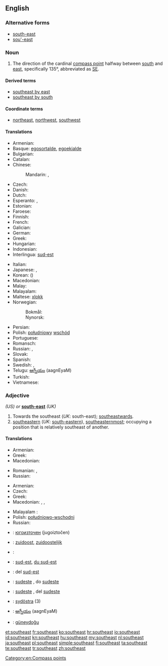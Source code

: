 {{wikipedia|dab=southeast}}
==English==

===Alternative forms===
* [[south-east]]
* [[sou'-east]]

===Noun===
{{en-noun}}

# The direction of the cardinal [[compass point]] halfway between [[south]] and [[east]], specifically 135°, abbreviated as [[SE]].

====Derived terms====
* [[southeast by east]]
* [[southeast by south]]

====Coordinate terms====
* {{sense|compass point}} [[northeast]], [[northwest]], [[southwest]]

====Translations====
{{trans-top|compass point}}
* Armenian: {{t-|hy|հարավ-արևելք|tr=harav-arevelk’|sc=Armn}}
* Basque: [[egosortalde]], [[egoekialde]]
* Bulgarian: {{t-|bg|югоизток|m|tr=jugoíztok|sc=Cyrl}}
* Catalan: {{t-|ca|sud-est|m}}
* Chinese:
*: Mandarin: {{t|cmn|東南|sc=Hani}}, {{t|cmn|东南|tr=dōngnán|sc=Hani}}
* Czech: {{t+|cs|jihovýchod|m}}
* Danish: {{t-|da|sydøst}}
* Dutch: {{t+|nl|zuidoosten|n}}
* Esperanto: {{t-|eo|sudoriento}}, {{t-|eo|sudeosto}}
* Estonian: {{t-|et|kagu}}
* Faroese: {{t-|fo|landsynningur|m}}
* Finnish: {{t+|fi|kaakko}}
* French: {{t+|fr|sud-est|m}}
* Galician: {{t|gl|sueste|m}}
* German: {{t+|de|Südosten|m}}
* Greek: {{t+|el|νοτιοανατολικά|tr=notioanatoliká|sc=Grek}}
* Hungarian: {{t+|hu|délkelet}}
* Indonesian: {{t+|id|tenggara}}
* Interlingua: [[sud-est]]
{{trans-mid}}
* Italian: {{t-|it|sud est|m}}
* Japanese: {{t+|ja|南東|tr=なんとう, nantō|sc=Jpan}}, {{qualifier|less common}} {{t+|ja|東南|tr=とうなん, tōnan|sc=Jpan}}
* Korean: {{t+|ko|남동|tr=namdong|sc=Kore}} ({{t+|ko|南東|sc=Kore}})
* Macedonian: {{t-|mk|југоисток|m|tr=jugoístok}}
* Malay: {{t|ms|tenggara}}
* Malayalam: {{t+|ml|തെക്കുകിഴക്ക്}}
* Maltese: [[xlokk]]
* Norwegian:
*: Bokmål: {{t-|nb|sørøst}}
*: Nynorsk: {{t-|nn|søraust}}
* Persian: {{t-|fa|جنوب شرقی|tr=jonub-e šarqi}}
* Polish: [[południowy]] [[wschód]] {{m}}
* Portuguese: {{t+|pt|sudeste|m}}
* Romansch: {{t-|rm|sidost}}
* Russian: {{t+|ru|юго-восток|m|tr=júgo-vostók}}, {{t+|ru|зюйд-ост|m|tr=zjujd-óst}} {{qualifier|wind, nautical}}
* Slovak: {{t-|sk|juhovýchod|m}}
* Spanish: {{t-|es|sureste|m}}
* Swedish: {{t-|sv|sydost}}, {{t-|sv|sydöst}}
* Telugu: [[ఆగ్నేయం]] (aagnEyaM)
* Turkish: {{t+|tr|güneydoğu}}
* Vietnamese: {{t-|vi|phía đông nam}}
{{trans-bottom}}

===Adjective===
{{head|en|adjective}} ''(US) or'' '''[[south-east]]''' ''(UK)''

# Towards the southeast (''UK'': south-east); [[southeastwards]].
# [[southeastern]] (''UK'': [[south-eastern]]), [[southeasternmost]]; occupying a position that is relatively southeast of another.

====Translations====
{{trans-top|Towards the southeast}}
* Armenian: {{t-|hy|հարավարևելյան|tr=haravarevelyan|sc=Armn}}
* Greek: {{t|el|νοτιοανατολικά}}
* Macedonian: {{t-|mk|југоисточно|tr=jugoístočno}}
{{trans-mid}}
* Romanian: {{t-|ro|sudestic}}, {{t-|ro|de sud-est}}
* Russian: {{t+|ru|юго-восточный|tr=júgo-vostóčnyj}}
{{trans-bottom}}

{{trans-top|southeastern}}
* Armenian: {{t-|hy|հարավարևելյան|tr=haravarevelyan|sc=Armn}}
* Czech: {{t+|cs|jihovýchodní}}
* Greek: {{t|el|νοτιοανατολικός}}
* Macedonian: {{t-|mk|југоисточен|m|tr=jugoístočen}},  {{t-|mk|југоисточна|f|tr=jugoístočna}},  {{t-|mk|југоисточно|n|tr=jugoístočno}}
{{trans-mid}}
* Malayalam : {{t-|ml|തെക്കുകിഴക്കൻ}}
* Polish: [[południowo-wschodni]] {{m}}
* Russian: {{t+|ru|юго-восточный|tr=júgo-vostóčnyj}}
{{trans-bottom}}

{{checktrans-top}}
* {{ttbc|bg}}: [[югоизточен]] (jugoiztočen) {{m}}
* {{ttbc|nl}}: [[zuidoost]], [[zuidoostelijk]]
* {{ttbc|eo}}: {{t-|eo|sudesta}}
* {{ttbc|fr}}: [[sud-est]], [[du sud-est]]
* {{ttbc|ia}}: del [[sud-est]]
{{trans-mid}}
* {{ttbc|pt}}: [[sudeste]] {{m}} {{f}}, do [[sudeste]]
* {{ttbc|es}}: [[sudeste]] {{m}} {{f}}, del [[sudeste]]
* {{ttbc|sv}}: [[sydöstra]] (3)
* {{ttbc|te}}: [[ఆగ్నేయం]] (aagnEyaM)
* {{ttbc|tr}}: [[güneydoğu]]
{{trans-bottom}}

[[Category:en:Compass points]]

[[et:southeast]]
[[fr:southeast]]
[[ko:southeast]]
[[hr:southeast]]
[[io:southeast]]
[[id:southeast]]
[[kn:southeast]]
[[hu:southeast]]
[[my:southeast]]
[[nl:southeast]]
[[ja:southeast]]
[[pl:southeast]]
[[simple:southeast]]
[[fi:southeast]]
[[ta:southeast]]
[[te:southeast]]
[[tr:southeast]]
[[zh:southeast]]